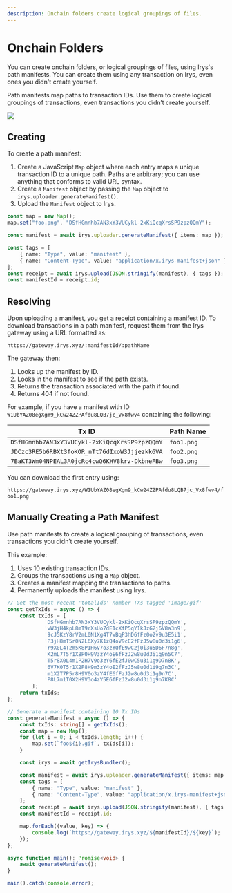 ```yaml
---
description: Onchain folders create logical groupings of files. 
---
```


# Onchain Folders

You can create onchain folders, or logical groupings of files, using Irys's path manifests. You can create them using any transaction on Irys, even ones you didn't create yourself.

Path manifests map paths to transaction IDs. Use them to create logical groupings of transactions, even transactions you didn’t create yourself.

<img className="border border-[#FEF4EE] rounded mt-5 w-full" src="/build/img/irys-path-manifests.jpg" />

## Creating

To create a path manifest:

1. Create a JavaScript `Map` object where each entry maps a unique transaction ID to a unique path. Paths are arbitrary; you can use anything that conforms to valid URL syntax.
2. Create a `Manifest` object by passing the `Map` object to `irys.uploader.generateManifest()`.
3. Upload the `Manifest` object to Irys.

```ts
const map = new Map();
map.set("foo.png", "DSfHGmnhb7AN3xY3VUCykl-2xKiQcqXrsSP9zpzQQmY");

const manifest = await irys.uploader.generateManifest({ items: map });

const tags = [
	{ name: "Type", value: "manifest" },
	{ name: "Content-Type", value: "application/x.irys-manifest+json" },
];
const receipt = await irys.upload(JSON.stringify(manifest), { tags });
const manifestId = receipt.id;
```

## Resolving

Upon uploading a manifest, you get a [receipt](/build/d/features/receipts) containing a manifest ID. To download transactions in a path manifest, request them from the Irys gateway using a URL formatted as:

`https://gateway.irys.xyz/:manifestId/:pathName`

The gateway then:

1. Looks up the manifest by ID.
2. Looks in the manifest to see if the path exists.
3. Returns the transaction associated with the path if found.
4. Returns 404 if not found.

For example, if you have a manifest with ID `W1UbYAZ08egXgm9_kCw24ZZPAfdu8LQB7jc_Vx8fwv4` containing the following:

| Tx ID                                         | Path Name  |
| --------------------------------------------- | ---------- |
| `DSfHGmnhb7AN3xY3VUCykl-2xKiQcqXrsSP9zpzQQmY` | `foo1.png` |
| `JDCzc3RE5b6RBXt3foKOR_nTt76dIxoW3Jjjezkk6VA` | `foo2.png` |
| `7BaKT3Wm04NPEAL3A0jcRc4cwQ6KHV8krv-DkbneFBw` | `foo3.png` |

You can download the first entry using:

`https://gateway.irys.xyz/W1UbYAZ08egXgm9_kCw24ZZPAfdu8LQB7jc_Vx8fwv4/foo1.png`


## Manually Creating a Path Manifest

Use path manifests to create a logical grouping of transactions, even transactions you didn’t create yourself.

This example:

1.  Uses 10 existing transaction IDs.
2.  Groups the transactions using a `Map` object.
3.  Creates a manifest mapping the transactions to paths.
4.  Permanently uploads the manifest using Irys.

```ts
// Get the most recent 'totalIds' number TXs tagged 'image/gif'
const getTxIds = async () => {
	const txIds = [
			'DSfHGmnhb7AN3xY3VUCykl-2xKiQcqXrsSP9zpzQQmY',
			'vW3jH4kpL8mT9rXsUo7dE1cXfP5qY1kJzG2j6V8a3n9',
			'9cJ5KzY8rV2mL0N1Xg4T7wBqP3hD6fFz0o2v9u3E5i1',
			'P3jH8mT5r0N2L6Xy7K1zQ4oV9cE2fFzJ5w8u0d3i1g6',
			'r9X0L4T2m5K8P1H6V7o3zYQfE9wC2j0i3u5D6F7n8g',
			'K2mL7T5r1X8P0H9V3zY4oE6fFzJ2w8u0d3i1g9n5C7',
			'T5r8X0L4m1P2H7V9o3zY6fE2fJ0wC5u3i1g9D7n8K',
			'6V7K0T5r1X2P8H9m3zY4oE2fFzJ5w8u0d1i9g7n3C',
			'm1X2T7P5r8H9V0o3zY4fE6fFzJ2w8u0d3i1g9n7C',
			'P8L7m1T0X2H9V3o4zY5E6fFzJ2w8u0d3i1g9n7K8C'
		];
	return txIds;
};

// Generate a manifest containing 10 Tx IDs
const generateManifest = async () => {
	const txIds: string[] = getTxIds();
	const map = new Map();
	for (let i = 0; i < txIds.length; i++) {
		map.set(`foo${i}.gif`, txIds[i]);
	}

	const irys = await getIrysBundler();

	const manifest = await irys.uploader.generateManifest({ items: map });
	const tags = [
		{ name: "Type", value: "manifest" },
		{ name: "Content-Type", value: "application/x.irys-manifest+json" },
	];
	const receipt = await irys.upload(JSON.stringify(manifest), { tags });
	const manifestId = receipt.id;

	map.forEach((value, key) => {
		console.log(`https://gateway.irys.xyz/${manifestId}/${key}`);
	});
};

async function main(): Promise<void> {
	await generateManifest();
}

main().catch(console.error);
```